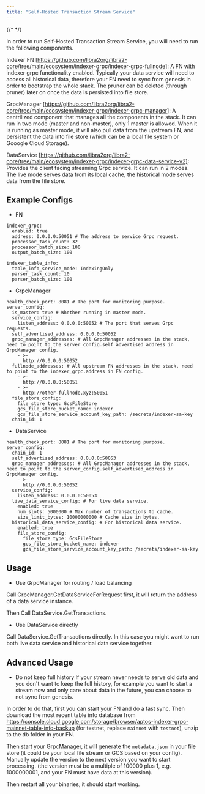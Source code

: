 ```yaml
---
title: "Self-Hosted Transaction Stream Service"
---
```


{/* <IndexerBetaNotice /> */}

In order to run Self-Hosted Transaction Stream Service, you will need to run the following components.

Indexer FN \[https://github.com/libra2org/libra2-core/tree/main/ecosystem/indexer-grpc/indexer-grpc-fullnode]: A FN with indexer grpc functionality enabled. Typically your data service will need to access all historical data, therefore your FN need to sync from genesis in order to bootstrap the whole stack. The pruner can be deleted (through pruner) later on once the data is persisted into file store.

GrpcManager \[https://github.com/libra2org/libra2-core/tree/main/ecosystem/indexer-grpc/indexer-grpc-manager]: A centrilized component that manages all the components in the stack. It can run in two mode (master and non-master), only 1 master is allowed. When it is running as master mode, it will also pull data from the upstream FN, and persistent the data into file store (which can be a local file system or Gooogle Cloud Storage).

DataService \[https://github.com/libra2org/libra2-core/tree/main/ecosystem/indexer-grpc/indexer-grpc-data-service-v2]: Provides the client facing streaming Grpc service. It can run in 2 modes. The live mode serves data from its local cache, the historical mode serves data from the file store.

## Example Configs

- FN

```
indexer_grpc:
  enabled: true
  address: 0.0.0.0:50051 # The address to service Grpc request.
  processor_task_count: 32
  processor_batch_size: 100
  output_batch_size: 100

indexer_table_info:
  table_info_service_mode: IndexingOnly
  parser_task_count: 10
  parser_batch_size: 100
```

- GrpcManager

```
health_check_port: 8081 # The port for monitoring purpose.
server_config:
  is_master: true # Whether running in master mode.
  service_config:
    listen_address: 0.0.0.0:50052 # The port that serves Grpc requests.
  self_advertised_address: 0.0.0.0:50052
  grpc_manager_addresses: # All GrpcManager addresses in the stack, need to point to the server_config.self_advertised_address in GrpcManager config.
    - >-
      http://0.0.0.0:50052
  fullnode_addresses: # All upstream FN addresses in the stack, need to point to the indexer_grpc.address in FN config.
    - >-
      http://0.0.0.0:50051
    - >-
      http://other-fullnode.xyz:50051
  file_store_config:
    file_store_type: GcsFileStore
    gcs_file_store_bucket_name: indexer
    gcs_file_store_service_account_key_path: /secrets/indexer-sa-key
  chain_id: 1
```

- DataService

```
health_check_port: 8081 # The port for monitoring purpose.
server_config:
  chain_id: 1
  self_advertised_address: 0.0.0.0:50053
  grpc_manager_addresses: # All GrpcManager addresses in the stack, need to point to the server_config.self_advertised_address in GrpcManager config.
    - >-
      http://0.0.0.0:50052
  service_config:
    listen_address: 0.0.0.0:50053
  live_data_service_config: # For live data service.
    enabled: true
    num_slots: 5000000 # Max number of transactions to cache.
    size_limit_bytes: 10000000000 # Cache size in bytes.
  historical_data_service_config: # For historical data service.
    enabled: true
    file_store_config:
      file_store_type: GcsFileStore
      gcs_file_store_bucket_name: indexer
      gcs_file_store_service_account_key_path: /secrets/indexer-sa-key
```

## Usage

- Use GrpcManager for routing / load balancing

Call GrpcManager.GetDataServiceForRequest first, it will return the address of a data service instance.

Then Call DataService.GetTransactions.

- Use DataService directly

Call DataService.GetTransactions directly. In this case you might want to run both live data service and historical data service together.

## Advanced Usage

- Do not keep full history
  If your stream never needs to serve old data and you don't want to keep the full history, for example you want to start a stream now and only care about data in the future, you can choose to not sync from genesis.

In order to do that, first you can start your FN and do a fast sync. Then download the most recent table info database from https://console.cloud.google.com/storage/browser/aptos-indexer-grpc-mainnet-table-info-backup (for testnet, replace `mainnet` with `testnet`), unzip to the db folder in your FN.

Then start your GrpcManager, it will generate the `metadata.json` in your file store (it could be your local file stream or GCS based on your config). Manually update the version to the next version you want to start processing. (the version must be a multiple of 100000 plus 1, e.g. 1000000001, and your FN must have data at this version).

Then restart all your binaries, it should start working.
